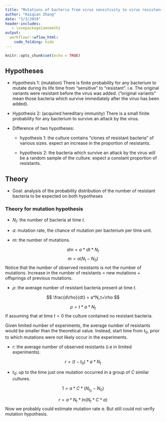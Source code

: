 ```yaml
---
title: "Mutations of bacteria from virus sensitivity to virus resistance"
author: "Kaiqian Zhang"
date: "3/3/2019"
header-includes:
   - \usepackage{amsmath}
output: 
  workflowr::wflow_html:
    code_folding: hide
---
```



```r
knitr::opts_chunk$set(echo = TRUE)
```

## Hypotheses

* Hypothesis 1: (mutation) There is finite probability for any bacterium to mutate during its life time from "sensitive" to "resistant". i.e. The original variants were resistant before the virus was added. ("original variants" mean those bacteria which survive immediately after the virus has been added).

* Hypothesis 2: (acquired hereditary immunity) There is a small finite probability for any bacterium to survive an attack by the virus. 

* Difference of two hypotheses:

  - hypothesis 1: the culture contains "clones of resistant bacteria" of various sizes. expect an increase in the proportion of resistants.
  
  - hypothesis 2: the bacteria which survive an attack by the virus will be a random sample of the culture. expect a constant proportion of resistants.
  
## Theory

* Goal: analysis of the probability distribution of the number of resistant bacteria to be expected on both hypotheses

### Theory for mutation hypothesis

* $N_t$: the number of bacteria at time $t$.

* $a$: mutation rate, the chance of mutation per bacterium per time unit.

* $m$: the number of mutations.

$$
dm = a * dt * N_t
$$
$$
m = a(N_t-N_0)
$$
Notice that the number of observed resistants is not the number of mutations. Increase in the number of resistants = new mutations + offsprings of previous mutations.

* $\rho$: the average number of resistant bacteria present at time $t$. 

$$
\frac{d\rho}{dt} = a*N_t+\rho
$$

$$
\rho = t*a*N_t
$$
if assuming that at time $t=0$ the culture contained no resistant bacteria.

Given limited number of experiments, the average number of resistants would be smaller than the theoretical value. Instead, start time from $t_0$, prior to which mutations were not likely occur in the experiments. 

* $r$: the average number of observed resistants (i.e in limited experiments).

$$
r = (t-t_0)*a*N_t
$$

* $t_0$: up to the time just one mutation occurred in a group of $C$ similar cultures.

$$
1 = a*C*(N_{t_0}-N_0)
$$

$$
r = a*N_t*ln(N_t*C*a)
$$
Now we probably could estimate mutation rate $a$. But still could not verify mutation hypothesis.














 
